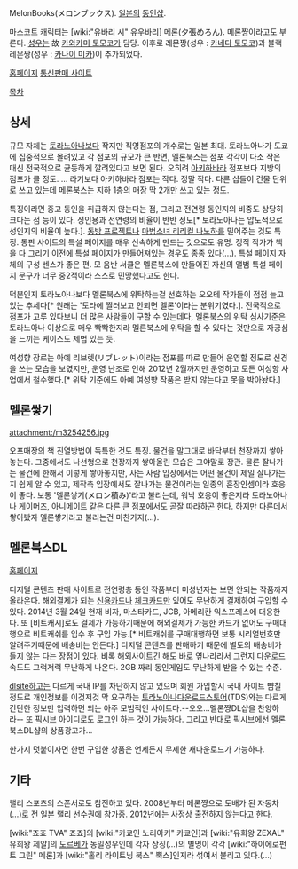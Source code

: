 MelonBooks(メロンブックス). [[일본]]의 [[동인샵]].

마스코트 캐릭터는 [wiki:"유바리 시" 유우바리] 메론(夕張めろん). 메론쨩이라고도 부른다. [[성우]]는 故 [[카와카미 토모코]]가 담당. 이후로 레몬짱(성우 : [[카네다 토모코]])과 블랙레몬짱(성우 : [[카나이 미카]])이 추가되었다.

[http://www.melonbooks.co.jp/ 홈페이지]
[http://shop.melonbooks.co.jp/shop/top/main 통신판매 사이트]

[[목차]]
== 상세 ==
규모 자체는 [[토라노아나]]보다 작지만 직영점포의 개수로는 일본 최대. 토라노아나가 도쿄에 집중적으로 몰려있고 각 점포의 규모가 큰 반면, 멜론북스는 점포 각각이 다소 작은 대신 전국적으로 균등하게 깔려있다고 보면 된다. 오히려 [[아키하바라]] 점포보다 지방의 점포가 클 정도. ... 라기보다 아키하바라 점포는 작다. 정말 작다. 다른 샵들이 건물 단위로 쓰고 있는데 메론북스는 지하 1층의 매장 딱 2개만 쓰고 있는 정도.

특징이라면 중고 동인을 취급하지 않는다는 점, 그리고 전연령 동인지의 비중도 상당히 크다는 점 등이 있다. 성인용과 전연령의 비율이 반반 정도[* 토라노아나는 압도적으로 성인지의 비율이 높다.]. [[동방 프로젝트]]나 [[마법소녀 리리컬 나노하]]를 밀어주는 것도 특징. 통판 사이트의 특설 페이지를 매우 신속하게 만드는 것으로도 유명. 정작 작가가 책을 다 그리기 이전에 특설 페이지가 만들어져있는 경우도 종종 있다(…). 특설 페이지 자체의 구성 센스가 좋은 편. 모 음반 서클은 멜론북스에 만들어진 자신의 앨범 특설 페이지 문구가 너무 중2적이라 스스로 민망했다고도 한다. 

덕분인지 토라노아나보다 멜론북스에 위탁하는걸 선호하는 오오테 작가들이 점점 늘고있는 추세다[* 원래는 '토라에 찔러보고 안되면 멜론'이라는 분위기였다.]. 전국적으로 점포가 고루 있다보니 더 많은 사람들이 구할 수 있는데다, 멜론북스의 위탁 심사기준은 토라노아나 이상으로 매우 빡빡한지라 멜론북스에 위탁을 할 수 있다는 것만으로 자긍심을 느끼는 케이스도 제법 있는 듯.

여성향 장르는 아예 리브렛(リブレット)이라는 점포를 따로 만들어 운영할 정도로 신경을 쓰는 모습을 보였지만, 운영 난조로 인해 2012년 2월까지만 운영하고 모든 여성향 사업에서 철수했다.[* 위탁 기준에도 아예 여성향 작품은 받지 않는다고 못을 박아놨다.]

== 멜론쌓기 ==
attachment:/m3254256.jpg

오프매장의 책 진열방법이 독특한 것도 특징. 물건을 말그대로 바닥부터 천장까지 쌓아놓는다. 그중에서도 나선형으로 천장까지 쌓아올린 모습은 그야말로 장관. 물론 잘나가는 물건에 한해서 이렇게 쌓아놓지만, 사는 사람 입장에서는 어떤 물건이 제일 잘나가는지 쉽게 알 수 있고, 제작측 입장에서도 잘나가는 물건이라는 일종의 훈장인셈이라 호응이 좋다. 보통 '멜론쌓기(メロン積み)'라고 불리는데, 워낙 호응이 좋은지라 토라노아나나 게이머즈, 아니메이트 같은 다른 큰 점포에서도 곧잘 따라하곤 한다. 하지만 다른데서 쌓아봤자 멜론쌓기라고 불리는건 마찬가지(…).

== 멜론북스DL ==
[http://www.melonbooks.com/ 홈페이지]

디지털 콘텐츠 판매 사이트로 전연령층 동인 작품부터 미성년자는 보면 안되는 작품까지 올라온다. 해외결제가 되는 [[신용카드]]나 [[체크카드]]만 있어도 무난하게 결제하여 구입할 수 있다. 2014년 3월 24일 현재 비자, 마스타카드, JCB, 아메리칸 익스프레스에 대응한다. 또 [비트캐시]로도 결제가 가능하기때문에 해외결제가 가능한 카드가 없어도 구매대행으로 비트캐쉬를 입수 후 구입 가능.[* 비트캐쉬를 구매대행하면 보통 시리얼번호만 알려주기때문에 배송비는 안든다.] 디지털 콘텐츠를 판매하기 때문에 별도의 배송비가 들지 않는 다는 장점이 있다. 비록 해외사이트긴 해도 바로 옆나라라서 그런지 다운로드 속도도 그럭저럭 무난하게 나온다. 2GB 짜리 동인게임도 무난하게 받을 수 있는 수준.

[[dlsite]]하고는 다르게 국내 IP를 차단하지 않고 있으며 회원 가입할시 국내 사이트 뺨칠 정도로 개인정보를 이것저것 막 요구하는 [[토라노아나]]다운로드스토어(TDS)와는 다르게 간단한 정보만 입력하면 되는 아주 모범적인 사이트다.--오오...멜론쨩DL샵을 찬양하라-- 또 [[픽시브]] 아이디로도 로그인 하는 것이 가능하다. 그리고 반대로 픽시브에선 멜론북스DL샵의 상품광고가...

한가지 덧붙이자면 한번 구입한 상품은 언제든지 무제한 재다운로드가 가능하다.

== 기타 ==
랠리 스포츠의 스폰서로도 참전하고 있다. 2008년부터 메론쨩으로 도배가 된 자동차(…)로 전 일본 랠리 선수권에 참가중. 2012년에는 사정상 출전하지 않는다고 한다.

[wiki:"죠죠 TVA" 죠죠]의 [wiki:"카쿄인 노리아키" 카쿄인]과 [wiki:"유희왕 ZEXAL" 유희왕 제알]의 [[도르베]]가 동일성우인데 각자 상징(…)의 별명이 각각 [wiki:"하이에로펀트 그린" 메론]과 [wiki:"홀리 라이트닝 북스" 뿍스]인지라 섞여서 불리고 있다.(…)
